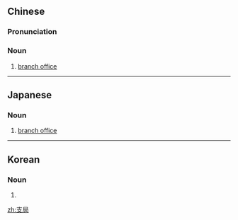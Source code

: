 ==Chinese==
{{zh-forms}}

===Pronunciation===
{{zh-pron
|m=zhījú
|mn=chi-kio̍k
|cat=n
}}

===Noun===
{{zh-noun}}

# [[branch office]]

----

==Japanese==
{{ja-kanjitab|し|きょく|yomi=on}}

===Noun===
{{ja-noun|しきょく}}

# [[branch office]]

----

==Korean==
{{ko-hanjatab}}

===Noun===
{{ko-noun|hangeul=지국}}

# {{hanja form of|지국|branch office}}

[[zh:支局]]